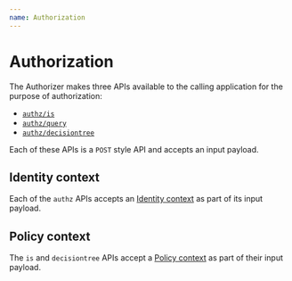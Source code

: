 ```yaml
---
name: Authorization
---
```


# Authorization

The Authorizer makes three APIs available to the calling application for the purpose of 
authorization:
* [`authz/is`](/authorizer-guide/is)
* [`authz/query`](/authorizer-guide/query)
* [`authz/decisiontree`](/authorizer-guide/decisiontree)

Each of these APIs is a `POST` style API and accepts an input payload.

## Identity context

Each of the `authz` APIs accepts an [Identity context](/authorizer/identity-context) as part of 
its input payload.

## Policy context

The `is` and `decisiontree` APIs accept a [Policy context](/authorizer/policy-context) as part of 
their input payload.

